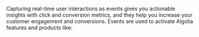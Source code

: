 Capturing real-time user interactions as events gives you actionable insights with click and conversion metrics,
and they help you increase your customer engagement and conversions.
Events are used to activate Algolia features and products like:


<Features />